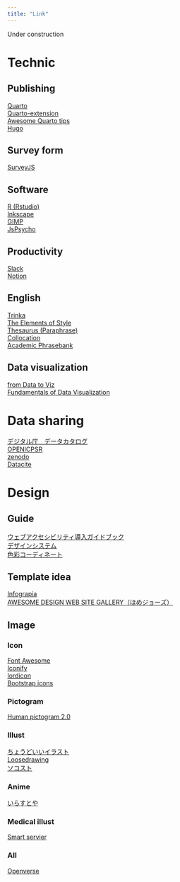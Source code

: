 ---
title: "Link"
---

Under construction

# Technic

## Publishing

[Quarto](https://quarto.org/)\
[Quarto-extension](https://quarto.org/docs/extensions/)\
[Awesome Quarto tips](https://github.com/mcanouil/awesome-quarto)\
[Hugo](https://gohugo.io/)

## Survey form

[SurveyJS](https://surveyjs.io/)

## Software

[R (Rstudio)](https://posit.co/download/rstudio-desktop/)\
[Inkscape](https://inkscape.org/ja/)\
[GIMP](https://www.gimp.org/)\
[JsPsycho](https://www.jspsych.org/)

## Productivity

[Slack](https://slack.com/)\
[Notion](https://www.notion.so/ja-jp)

## English

[Trinka](https://www.trinka.ai/jp/)\
[The Elements of Style](http://www.kt.rim.or.jp/~hisashim/elementsofstyle/)\
[Thesaurus (Paraphrase)](https://www.thesaurus.com/)\
[Collocation](https://hypcol.marutank.net/ja/)\
[Academic Phrasebank](https://www.phrasebank.manchester.ac.uk/)

## Data visualization

[from Data to Viz](https://www.data-to-viz.com/)\
[Fundamentals of Data Visualization](https://clauswilke.com/dataviz/)

# Data sharing

[デジタル庁　データカタログ](https://www.data.go.jp/)\
[OPENICPSR](https://www.openicpsr.org/openicpsr/)\
[zenodo](https://zenodo.org/)\
[Datacite](https://commons.datacite.org/)

# Design

## Guide

[ウェブアクセシビリティ導入ガイドブック](https://www.digital.go.jp/resources/introduction-to-web-accessibility-guidebook/)\
[デザインシステム](https://www.digital.go.jp/policies/servicedesign/designsystem/)\
[色彩コーディネート](https://color.adobe.com/ja/create/color-wheel)

## Template idea

[Infograpia](https://infograpia.com/collections/infographics)\
[AWESOME DESIGN WEB SITE GALLERY（ほめジョーズ）](https://homejaws.com/)

## Image

### Icon

[Font Awesome](https://fontawesome.com/)\
[Iconify](https://icon-sets.iconify.design/)\
[lordicon](https://lordicon.com/icons)\
[Bootstrap icons](https://icons.getbootstrap.com/)

### Pictogram

[Human pictogram 2.0](https://pictogram2.com/)

### Illust

[ちょうどいいイラスト](https://tyoudoii-illust.com/)\
[Loosedrawing](https://loosedrawing.com/)\
[ソコスト](https://soco-st.com/)

### Anime

[いらすとや](https://www.irasutoya.com/)

### Medical illust

[Smart servier](https://smart.servier.com/)

### All

[Openverse](https://wordpress.org/openverse/)
